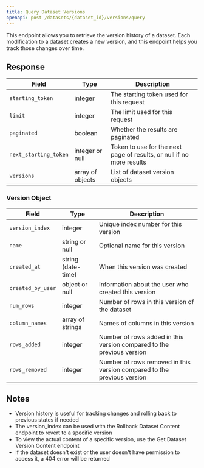 ```yaml
---
title: Query Dataset Versions
openapi: post /datasets/{dataset_id}/versions/query
---
```


This endpoint allows you to retrieve the version history of a dataset. Each modification to a dataset creates a new version, and this endpoint helps you track those changes over time.

## Response

| Field                 | Type             | Description                                                           |
| --------------------- | ---------------- | --------------------------------------------------------------------- |
| `starting_token`      | integer          | The starting token used for this request                              |
| `limit`               | integer          | The limit used for this request                                       |
| `paginated`           | boolean          | Whether the results are paginated                                     |
| `next_starting_token` | integer or null  | Token to use for the next page of results, or null if no more results |
| `versions`            | array of objects | List of dataset version objects                                       |

### Version Object

| Field             | Type               | Description                                                             |
| ----------------- | ------------------ | ----------------------------------------------------------------------- |
| `version_index`   | integer            | Unique index number for this version                                    |
| `name`            | string or null     | Optional name for this version                                          |
| `created_at`      | string (date-time) | When this version was created                                           |
| `created_by_user` | object or null     | Information about the user who created this version                     |
| `num_rows`        | integer            | Number of rows in this version of the dataset                           |
| `column_names`    | array of strings   | Names of columns in this version                                        |
| `rows_added`      | integer            | Number of rows added in this version compared to the previous version   |
| `rows_removed`    | integer            | Number of rows removed in this version compared to the previous version |

## Notes

- Version history is useful for tracking changes and rolling back to previous states if needed
- The version_index can be used with the Rollback Dataset Content endpoint to revert to a specific version
- To view the actual content of a specific version, use the Get Dataset Version Content endpoint
- If the dataset doesn't exist or the user doesn't have permission to access it, a 404 error will be returned
